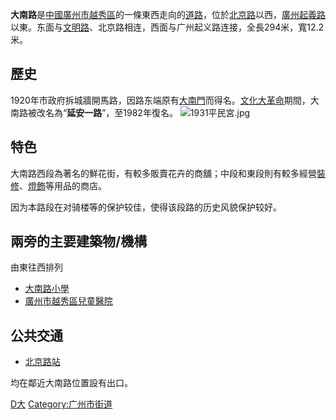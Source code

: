 {{Unreferenced|time=2020-03-17T05:10:54+00:00}}
{{Infobox Guangzhou Road
|中文道路名称=大 南 路
|道路名称拼音=Danan Lu
|道路方向=东西
|图片= Danan Lu buildings 2019.jpg
|图片说明= 大南路近[[北京路_(越秀区)|北京路]]交界（2019年）
|道路属性=城市支路
|道路总长度=0.294
|规划总长度=
|已通车长度=
|车速限制=
|行车线数量=
|所在地区=[[越秀区|越秀区]]
|起点=[[北京路_(越秀区)|北京路]]
|终点=[[廣州起義路|廣州起義路]]
|道路命名日期=
|命名缘由=东端原有[[大南門_(廣州市)|大南門]]
|道路旧名=延安一路
|道路动工日期=1920年
|通车日期=
|相连路段=
|路段主要建筑=
}}
'''大南路'''是[[中华人民共和国|中國]][[廣州市|廣州市]][[越秀區|越秀區]]的一條東西走向的[[道路|道路]]，位於[[北京路_(越秀区)|北京路]]以西，[[廣州起義路|廣州起義路]]以東。东面与[[文明路|文明路]]、北京路相连，西面与广州起义路连接，全長294米，寬12.2米。

== 歷史 ==
1920年市政府拆城牆開馬路，因路东端原有[[大南門_(廣州市)|大南門]]而得名。[[文化大革命|文化大革命]]期間，大南路被改名為“'''延安一路'''”，至1982年復名。
[[File:1931平民宮.jpg|thumb]]
== 特色 ==
大南路西段為著名的鮮花街，有較多販賣花卉的商舖；中段和東段則有較多經營[[裝修|裝修]]、[[燈飾|燈飾]]等用品的商店。

因为本路段在对骑楼等的保护较佳，使得该段路的历史风貌保护较好。

== 兩旁的主要建築物/機構 ==
由東往西排列
*[[大南路小學|大南路小學]]
*[[廣州市越秀區兒童醫院|廣州市越秀區兒童醫院]]

== 公共交通 ==
*{{廣州地鐵路線鏈接|6|SL}}[[北京路站_(廣州)|北京路站]]
均在鄰近大南路位置設有出口。



[[Category:越秀区|D大]]

[[Category:广州市街道|Category:广州市街道]]